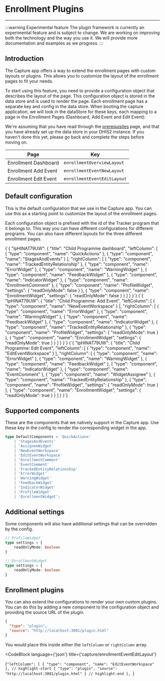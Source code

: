 
# Enrollment Plugins

---
:::warning Experimental feature
The plugin framework is currently an experimental feature and is subject to change.
We are working on improving both the technology and the way you use it. We will provide more documentation and examples as we progress.
:::

## Introduction

The Capture app offers a way to extend the enrollment pages with custom layouts or plugins. This allows you to customize the layout of the enrollment pages to fit your needs.

To start using this feature, you need to provide a configuration object that describes the layout of the page. This configuration object is stored in the data store and is used to render the page.
Each enrollment page has a separate key and config in the data store.
When booting the capture application, we will look in the dataStore for these keys, each mapping to a page in the Enrollment Pages (Dashboard, Add Event and Edit Event):

We're assuming that you have read through the [prerequisites](./getting-started.md#prerequisites) page, and that you have already set up the data store in your DHIS2 instance.
If you haven't done this yet, please go back and complete the steps before moving on.

| Page | Key |
| --- | --- |
| Enrollment Dashboard | `enrollmentOverviewLayout` |
| Enrollment Add Event | `enrollmentEventNewLayout` |
| Enrollment Edit Event | `enrollmentEventEditLayout` |

## Default configuration

This is the default configuration that we use in the Capture app. You can use this as a starting point to customize the layout of the enrollment pages.

Each configuration object is prefixed with the id of the Tracker program that it belongs to. This way you can have different configurations for different programs.
You can also have different layouts for the three different enrollment pages.

<Tabs>
    <TabItem
        value={'ENROLLMENT_OVERVIEW'}
        label={'Enrollment Dashboard'}
        default
    >
        <CodeBlock
            language={'json'}
        >
            {`{
    "IpHINAT79UW": {
        "title": "Child Programme dashboard",
        "leftColumn": [
            {
                "type": "component",
                "name": "QuickActions"
            },
            {
                "type": "component",
                "name": "StagesAndEvents"
            }
        ],
        "rightColumn": [
            {
                "type": "component",
                "name": "TrackedEntityRelationship"
            },
            {
                "type": "component",
                "name": "ErrorWidget"
            },
            {
                "type": "component",
                "name": "WarningWidget"
            },
            {
                "type": "component",
                "name": "FeedbackWidget"
            },
            {
                "type": "component",
                "name": "IndicatorWidget"
            },
            {
                "type": "component",
                "name": "EnrollmentComment"
            },
            {
                "type": "component",
                "name": "ProfileWidget",
                "settings": {
                    "readOnlyMode": false
                }
            },
            {
                "type": "component",
                "name": "EnrollmentWidget",
                "settings": {
                    "readOnlyMode": false
                }
            }
        ]
    }
}`}
        </CodeBlock>
    </TabItem>
    <TabItem
        value={'ENROLLMENT_EVENT_NEW'}
        label={'Add Event'}
    >
        <CodeBlock
            language={'json'}
        >
            {`{
    "IpHINAT79UW": {
        "title": "Child Programme: Add Event",
        "leftColumn": [
            {
                "type": "component",
                "name": "NewEventWorkspace"
            }
        ],
        "rightColumn": [
            {
                "type": "component",
                "name": "ErrorWidget"
            },
            {
                "type": "component",
                "name": "WarningWidget"
            },
            {
                "type": "component",
                "name": "FeedbackWidget"
            },
            {
                "type": "component",
                "name": "IndicatorWidget"
            },
            {
                "type": "component",
                "name": "TrackedEntityRelationship"
            },
            {
                "type": "component",
                "name": "ProfileWidget",
                "settings": {
                    "readOnlyMode": true
                }
            },
            {
                "type": "component",
                "name": "EnrollmentWidget",
                "settings": {
                    "readOnlyMode": true
                }
            }
        ]
    }
}`}
        </CodeBlock>
    </TabItem>
    <TabItem
        value={'ENROLLMENT_EVENT_EDIT'}
        label={'Edit Event'}
    >
        <CodeBlock
            language={'json'}
        >
            {`{
    "IpHINAT79UW": {
        "title": "Child Programme: Edit Event",
        "leftColumn": [
            {
                "type": "component",
                "name": "EditEventWorkspace"
            }
        ],
        "rightColumn": [
            {
                "type": "component",
                "name": "ErrorWidget"
            },
            {
                "type": "component",
                "name": "WarningWidget"
            },
            {
                "type": "component",
                "name": "FeedbackWidget"
            },
            {
                "type": "component",
                "name": "IndicatorWidget"
            },
            {
                "type": "component",
                "name": "EventComment"
            },
            {
                "type": "component",
                "name": "WidgetAssignee"
            },
            {
                "type": "component",
                "name": "TrackedEntityRelationship"
            },
            {
                "type": "component",
                "name": "ProfileWidget",
                "settings": {
                    "readOnlyMode": true
                }
            },
            {
                "type": "component",
                "name": "EnrollmentWidget",
                "settings": {
                    "readOnlyMode": true
                }
            }
        ]
    }
}`}
        </CodeBlock>
    </TabItem>
</Tabs>

## Supported components

These are the components that we natively support in the Capture app. Use these key in the config to render the corresponding widget in the app.

```ts
type DefaultComponents = 'QuickActions'
    | 'StagesAndEvents'
    | 'AssigneeWidget'
    | 'NewEventWorkspace'
    | 'EditEventWorkspace'
    | 'EnrollmentComment'
    | 'EventComment'
    | 'TrackedEntityRelationship'
    | 'ErrorWidget'
    | 'WarningWidget'
    | 'FeedbackWidget'
    | 'IndicatorWidget'
    | 'ProfileWidget'
    | 'EnrollmentWidget';
```

## Additional settings

Some components will also have additional settings that can be overridden by the config.
```ts
// ProfileWidget
type settings = {
    readOnlyMode: boolean
}

// EnrollmentWidget
type settings = {
    readOnlyMode: boolean
}
```

## Enrollment plugins

You can also extend the configurations to render your own custom plugins. You can do this by adding a new component to the configuration object and providing the source URL of the plugin.

```json
{
  "type": "plugin",
  "source": "http://localhost:3001/plugin.html"
}
```

You would place this inside either the `leftColumn` or `rightColumn` array.

<CodeBlock
    language={'json'}
    title={'capture/enrollmentEventEditLayout'}
>
{`"leftColumn": [
    {
        "type": "component",
        "name": "EditEventWorkspace"
    },
    // highlight-start
    {
      "type": "plugin",
      "source": "http://localhost:3001/plugin.html"
    }
    // highlight-end
],
`}
</CodeBlock>

